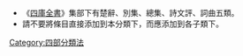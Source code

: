 {{Catnav|頁面分類|人文學科|文学|書籍|圖書資訊科學|分类系统|圖書分類法|四部分類法}}
{{Catnav|頁面分類|總類|書籍|圖書分類法|四部分類法}}

*《[[四庫全書|四庫全書]]》集部下有楚辭、別集、總集、詩文評、詞曲五類。
*請不要將條目直接添加到本分類下，而應添加到各子類下。

[[Category:四部分類法|Category:四部分類法]]